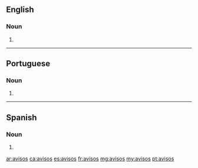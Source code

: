 ==English==

===Noun===
{{head|en|noun plural form}}

# {{plural of|aviso|lang=en}}

----

==Portuguese==

===Noun===
{{head|pt|noun plural form}}

# {{plural of|aviso|lang=pt}}

----

==Spanish==

===Noun===
{{head|es|noun form|g=m-p}}

# {{plural of|aviso|lang=es}}

[[ar:avisos]]
[[ca:avisos]]
[[es:avisos]]
[[fr:avisos]]
[[mg:avisos]]
[[my:avisos]]
[[pt:avisos]]